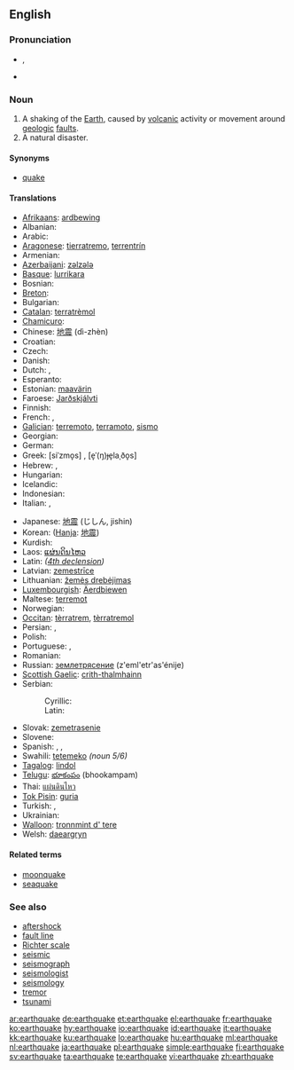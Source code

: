 ==English==
{{wikipedia}}

===Pronunciation===
* {{IPA|/ˈɜː(r)θˌkweɪk/}}, {{SAMPA|/"3:(r)T%kweIk/}}
* {{audio|En-us-earthquake.ogg|Audio (USA)}}

===Noun===
{{en-noun}}

# A shaking of the [[Earth]], caused by [[volcanic]] activity or movement around [[geologic]] [[fault]]s.
# A natural disaster.

====Synonyms====
* [[quake]]

====Translations====
{{trans-top|earthquake}}
* [[Afrikaans]]: [[ardbewing]]
* Albanian: {{t-|sq|tërmet|m|xs=Albanian}}
* Arabic: {{t|ar|زلزال|m|sc=Arab}}
* [[Aragonese]]: [[tierratremo]], [[terrentrín]]
* Armenian: {{t-|hy|երկրաշարժ|tr=erkrašarž|sc=Armn|xs=Armenian}}
* [[Azerbaijani]]: [[zəlzələ]]
* [[Basque]]: [[lurrikara]]
* Bosnian: {{t-|bs|zemljotres|m}}
* [[Breton]]: {{t+|br|kren-douar|m|xs=Breton}}
* Bulgarian: {{t+|bg|земетресение|n|sc=Cyrl}}
* [[Catalan]]: [[terratrèmol]] {{m}}
* [[Chamicuro]]: {{tø|ccc|ijmulalaki}}
* Chinese: [[地震]] (dì-zhèn)
* Croatian: {{t+|hr|potres|m}}
* Czech: {{t+|cs|zemětřesení|n}}
* Danish: {{t+|da|jordskælv|n}}
* Dutch: {{t+|nl|aardbeving|f}}, {{t+|nl|aardschok|m}}
* Esperanto: {{t-|eo|tertremo|xs=Esperanto}}
* Estonian: [[maavärin]]
* Faroese: [[Jarðskjálvti]]
* Finnish: {{t-|fi|maanjäristys}}
* French: {{t+|fr|tremblement de terre|m}}, {{t+|fr|séisme|m}}
* [[Galician]]: [[terremoto]], [[terramoto]], [[sismo]]
* Georgian: {{t-|ka|მიწისძვრა|tr=micisjvra|sc=Geor|xs=Georgian}}
* German: {{t+|de|Erdbeben|n}}
* Greek: {{t+|el|σεισμός|sc=Grek}} [siˈzmo̞s] {{m}}, {{t-|el|Εγκέλαδος|sc=Grek}} [e̞ˈ(ŋ)ɟe̞laˌðo̞s] {{m}}
* Hebrew: {{t+|he|רעידת אדמה|f|tr=reidat adama|sc=Hebr}}, {{t-|he|רעש אדמה|m|tr=raash adama|sc=Hebr}}
* Hungarian: {{t+|hu|földrengés}}
* Icelandic: {{t+|is|jarðskjálfti|m}}
* Indonesian: {{t+|id|gempa bumi|xs=Indonesian}}
* Italian: {{t+|it|terremoto|m}}, {{t-|it|sisma|m}}
{{trans-mid}}
* Japanese: [[地震]] (じしん, jishin)
* Korean: {{t-|ko|지진|tr=jijin|sc=Hang}} ([[Hanja]]: [[地震]])
* Kurdish: {{ku-Arab|[[بوومه‌له‌رزه‌]]}}
* Laos: [[ແຜ່ນດິນໄຫວ]]
* Latin: {{t-|la|terrae motus|m}} ''([[:Appendix:Latin_fourth_declension|4th declension]])''
* Latvian: [[zemestrīce]] {{f}}
* Lithuanian: [[žemės drebėjimas]] {{m}}
* [[Luxembourgish]]: [[Äerdbiewen]]
* Maltese: [[terremot]] {{m}}
* Norwegian: {{t+|no|jordskjelv|n}}
* [[Occitan]]: [[tèrratrem]], [[tèrratremol]]
* Persian: {{t|fa|زمین‌لرزه|sc=fa-Arab}},  {{t|fa|زلزله|sc=fa-Arab}}
* Polish: {{t+|pl|trzęsienie ziemi|n}}
* Portuguese: {{t+|pt|terramoto|m}}, {{t+|pt|terremoto|m}}
* Romanian: {{t-|ro|cutremur|n}}
* Russian: [[землетрясение]] (z'eml'etr'as'énije) {{n}}
* [[Scottish Gaelic]]: [[crith-thalmhainn]] {{f}}
* Serbian:
*: Cyrillic: {{t-|sr|земљотрес|m|sc=Cyrl}}
*: Latin: {{t-|sr|zemljotres|m|sc=Cyrl}}
* Slovak: [[zemetrasenie]]
* Slovene: {{t+|sl|potres|m}}
* Spanish: {{t+|es|terremoto|m}}, {{t+|es|temblor|m}}, {{t+|es|chaka|f}}
* Swahili: [[tetemeko]]  ''(noun 5/6)''
* [[Tagalog]]: [[lindol]]
* [[Telugu]]: [[భూకంపం]] (bhookampam)
* Thai: [[แผ่นดินไหว]]
* [[Tok Pisin]]: [[guria]]
* Turkish: {{t+|tr|deprem}}, {{t+|tr|zelzele}}
* Ukrainian: {{t-|uk|землетрус|sc=Cyrl|xs=Ukrainian}}
* [[Walloon]]: [[tronnmint d' tere]]
* Welsh: [[daeargryn]]
{{trans-bottom}}

====Related terms====
* [[moonquake]]
* [[seaquake]]

===See also===
* [[aftershock]]<!-- or is it hyphenated or two words? -->
* [[fault line]]
* [[Richter scale]]
* [[seismic]]
* [[seismograph]]
* [[seismologist]]
* [[seismology]]
* [[tremor]]
* [[tsunami]]

[[ar:earthquake]]
[[de:earthquake]]
[[et:earthquake]]
[[el:earthquake]]
[[fr:earthquake]]
[[ko:earthquake]]
[[hy:earthquake]]
[[io:earthquake]]
[[id:earthquake]]
[[it:earthquake]]
[[kk:earthquake]]
[[ku:earthquake]]
[[lo:earthquake]]
[[hu:earthquake]]
[[ml:earthquake]]
[[nl:earthquake]]
[[ja:earthquake]]
[[pl:earthquake]]
[[simple:earthquake]]
[[fi:earthquake]]
[[sv:earthquake]]
[[ta:earthquake]]
[[te:earthquake]]
[[vi:earthquake]]
[[zh:earthquake]]